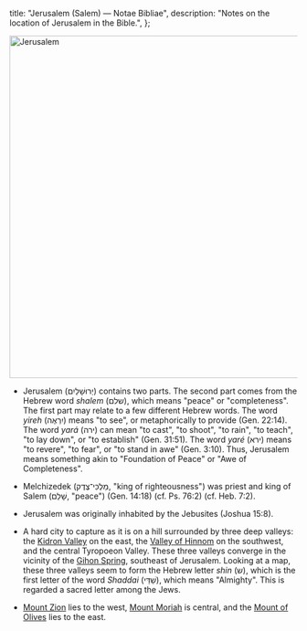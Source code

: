  title: "Jerusalem (Salem) — Notae Bibliae",
  description: "Notes on the location of Jerusalem in the Bible.",
};

<Initial text="Jerusalem (Salem)" />

<Image
  className="sepia rounded"
  src="/places/jerusalem.jpg"
  alt="Jerusalem"
  width="600"
  height="600"
/>

- Jerusalem (יְרוּשָׁלַיִם) contains two parts. The second part comes from the Hebrew word *shalem* (שלם), which means "peace" or "completeness". The first part may relate to a few different Hebrew words. The word *yireh* (יִרְאֶה) means "to see", or metaphorically to provide (Gen. 22:14). The word *yará* (ירה) can mean "to cast", "to shoot", "to rain", "to teach", "to lay down", or "to establish" (Gen. 31:51). The word *yaré* (ירא) means "to revere", "to fear", or "to stand in awe" (Gen. 3:10). Thus, Jerusalem means something akin to "Foundation of Peace" or "Awe of Completeness".

- Melchizedek (מַלְכִּי־צֶדֶק, "king of righteousness") was priest and king of Salem (שָׁלֵם, "peace") (Gen. 14:18) (cf. Ps. 76:2) (cf. Heb. 7:2).

- Jerusalem was originally inhabited by the Jebusites (Joshua 15:8).

- A hard city to capture as it is on a hill surrounded by three deep valleys: the [Kidron Valley](/places/old-testament/2-samuel/kidron) on the east, the [Valley of Hinnom](/places/old-testament/joshua/valley-of-hinnom) on the southwest, and the central Tyropoeon Valley. These three valleys converge in the vicinity of the [Gihon Spring](/places/old-testament/1-kings/gihon), southeast of Jerusalem. Looking at a map, these three valleys seem to form the Hebrew letter *shin* (ש), which is the first letter of the word *Shaddai* (שַׁדַּי), which means "Almighty". This is regarded a sacred letter among the Jews.

- [Mount Zion](/places/old-testament/2-samuel/mount-zion) lies to the west, [Mount Moriah](/places/old-testament/genesis/mount-moriah) is central, and the [Mount of Olives](/places/old-testament/2-samuel/mount-of-olives) lies to the east.
